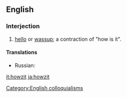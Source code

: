 ==English==

===Interjection===
{{en-interj}}

# {{slang|South Africa}} [[hello]] or [[wassup]]; a contraction of "how is it".

====Translations====
{{trans-top|howzit}}
* Russian: {{t-|ru|как оно?|tr=kak ono?|sc=Cyrl}}
{{trans-bottom}}

[[it:howzit]]
[[ja:howzit]]

[[Category:English colloquialisms]]